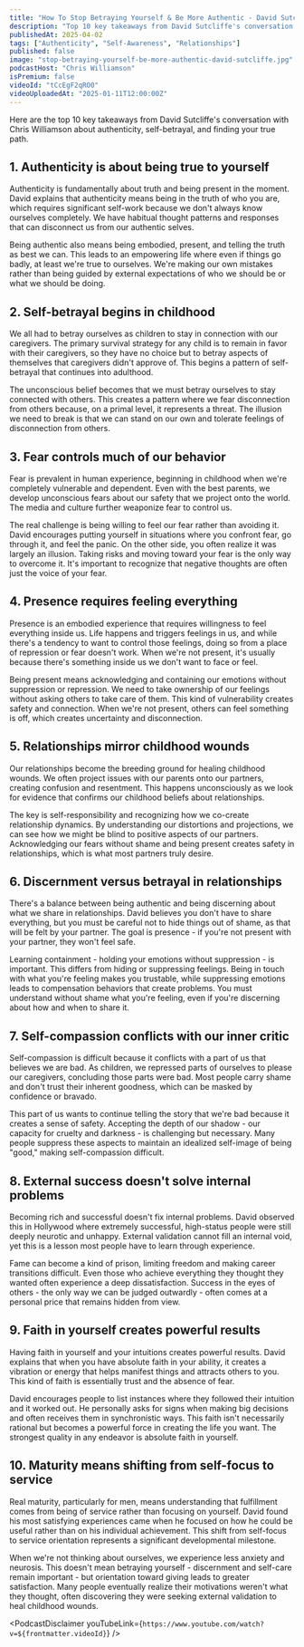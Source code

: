 ```yaml
---
title: "How To Stop Betraying Yourself & Be More Authentic - David Sutcliffe"
description: "Top 10 key takeaways from David Sutcliffe's conversation with Chris Williamson about authenticity, self-betrayal, and finding your true path."
publishedAt: 2025-04-02
tags: ["Authenticity", "Self-Awareness", "Relationships"]
published: false
image: "stop-betraying-yourself-be-more-authentic-david-sutcliffe.jpg"
podcastHost: "Chris Williamson"
isPremium: false
videoId: "tCcEgF2qRO0"
videoUploadedAt: "2025-01-11T12:00:00Z"
---
```



<PodcastSummaryPageLayout frontmatter={frontmatter}>

Here are the top 10 key takeaways from David Sutcliffe's conversation with Chris Williamson about authenticity, self-betrayal, and finding your true path.

## 1. Authenticity is about being true to yourself

Authenticity is fundamentally about truth and being present in the moment. David explains that authenticity means being in the truth of who you are, which requires significant self-work because we don't always know ourselves completely. We have habitual thought patterns and responses that can disconnect us from our authentic selves.

Being authentic also means being embodied, present, and telling the truth as best we can. This leads to an empowering life where even if things go badly, at least we're true to ourselves. We're making our own mistakes rather than being guided by external expectations of who we should be or what we should be doing.

## 2. Self-betrayal begins in childhood

We all had to betray ourselves as children to stay in connection with our caregivers. The primary survival strategy for any child is to remain in favor with their caregivers, so they have no choice but to betray aspects of themselves that caregivers didn't approve of. This begins a pattern of self-betrayal that continues into adulthood.

The unconscious belief becomes that we must betray ourselves to stay connected with others. This creates a pattern where we fear disconnection from others because, on a primal level, it represents a threat. The illusion we need to break is that we can stand on our own and tolerate feelings of disconnection from others.

## 3. Fear controls much of our behavior

Fear is prevalent in human experience, beginning in childhood when we're completely vulnerable and dependent. Even with the best parents, we develop unconscious fears about our safety that we project onto the world. The media and culture further weaponize fear to control us.

The real challenge is being willing to feel our fear rather than avoiding it. David encourages putting yourself in situations where you confront fear, go through it, and feel the panic. On the other side, you often realize it was largely an illusion. Taking risks and moving toward your fear is the only way to overcome it. It's important to recognize that negative thoughts are often just the voice of your fear.

## 4. Presence requires feeling everything

Presence is an embodied experience that requires willingness to feel everything inside us. Life happens and triggers feelings in us, and while there's a tendency to want to control those feelings, doing so from a place of repression or fear doesn't work. When we're not present, it's usually because there's something inside us we don't want to face or feel.

Being present means acknowledging and containing our emotions without suppression or repression. We need to take ownership of our feelings without asking others to take care of them. This kind of vulnerability creates safety and connection. When we're not present, others can feel something is off, which creates uncertainty and disconnection.

## 5. Relationships mirror childhood wounds

Our relationships become the breeding ground for healing childhood wounds. We often project issues with our parents onto our partners, creating confusion and resentment. This happens unconsciously as we look for evidence that confirms our childhood beliefs about relationships.

The key is self-responsibility and recognizing how we co-create relationship dynamics. By understanding our distortions and projections, we can see how we might be blind to positive aspects of our partners. Acknowledging our fears without shame and being present creates safety in relationships, which is what most partners truly desire.

## 6. Discernment versus betrayal in relationships

There's a balance between being authentic and being discerning about what we share in relationships. David believes you don't have to share everything, but you must be careful not to hide things out of shame, as that will be felt by your partner. The goal is presence - if you're not present with your partner, they won't feel safe.

Learning containment - holding your emotions without suppression - is important. This differs from hiding or suppressing feelings. Being in touch with what you're feeling makes you trustable, while suppressing emotions leads to compensation behaviors that create problems. You must understand without shame what you're feeling, even if you're discerning about how and when to share it.

## 7. Self-compassion conflicts with our inner critic

Self-compassion is difficult because it conflicts with a part of us that believes we are bad. As children, we repressed parts of ourselves to please our caregivers, concluding those parts were bad. Most people carry shame and don't trust their inherent goodness, which can be masked by confidence or bravado.

This part of us wants to continue telling the story that we're bad because it creates a sense of safety. Accepting the depth of our shadow - our capacity for cruelty and darkness - is challenging but necessary. Many people suppress these aspects to maintain an idealized self-image of being "good," making self-compassion difficult.

## 8. External success doesn't solve internal problems

Becoming rich and successful doesn't fix internal problems. David observed this in Hollywood where extremely successful, high-status people were still deeply neurotic and unhappy. External validation cannot fill an internal void, yet this is a lesson most people have to learn through experience.

Fame can become a kind of prison, limiting freedom and making career transitions difficult. Even those who achieve everything they thought they wanted often experience a deep dissatisfaction. Success in the eyes of others - the only way we can be judged outwardly - often comes at a personal price that remains hidden from view.

## 9. Faith in yourself creates powerful results

Having faith in yourself and your intuitions creates powerful results. David explains that when you have absolute faith in your ability, it creates a vibration or energy that helps manifest things and attracts others to you. This kind of faith is essentially trust and the absence of fear.

David encourages people to list instances where they followed their intuition and it worked out. He personally asks for signs when making big decisions and often receives them in synchronistic ways. This faith isn't necessarily rational but becomes a powerful force in creating the life you want. The strongest quality in any endeavor is absolute faith in yourself.

## 10. Maturity means shifting from self-focus to service

Real maturity, particularly for men, means understanding that fulfillment comes from being of service rather than focusing on yourself. David found his most satisfying experiences came when he focused on how he could be useful rather than on his individual achievement. This shift from self-focus to service orientation represents a significant developmental milestone.

When we're not thinking about ourselves, we experience less anxiety and neurosis. This doesn't mean betraying yourself - discernment and self-care remain important - but orientation toward giving leads to greater satisfaction. Many people eventually realize their motivations weren't what they thought, often discovering they were seeking external validation to heal childhood wounds.

<PodcastDisclaimer
  youTubeLink={`https://www.youtube.com/watch?v=${frontmatter.videoId}`}
/>

</PodcastSummaryPageLayout>
